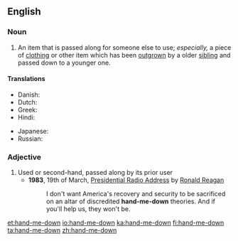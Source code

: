 ==English==

===Noun===
{{en-noun|head=[[hand]]-[[me]]-[[down]]}}

# An item that is passed along for someone else to use; ''especially,'' a piece of [[clothing]] or other item which has been [[outgrow]]n by a older [[sibling]] and passed down to a younger one.

====Translations====
{{trans-top|An item that is passed along for someone else to use}}
* Danish: ''{{t|da|aflagt}} {{t|da|stykke}} {{t+|da|tøj}}''<!-- not wikified as a unit since doesn't seem to be idiomatic as a unit -->
* Dutch: {{t|nl|afdankertje|n}}
* Greek: {{t+|el|αποφόρι|n|sc=Grek}}
* Hindi: {{t|hi|उतरन|f}}
{{trans-mid}}
* Japanese: {{t|ja|お下がり|tr=osagari|sc=Jpan}}
* Russian: {{t|ru|подержанная вещь|f|tr=podéržannaja véšč|sc=Cyrl}}
{{trans-bottom}}

===Adjective===
{{en-adj|-|head=[[hand]]-[[me]]-[[down]]}}

# Used or second-hand, passed along by its prior user 
#*'''1983''', 19th of March, [[s:Presidential Radio Address - 19 March 1983|Presidential Radio Address]] by [[w:Ronald Reagan|Ronald Reagan]]
#*:I don't want America's recovery and security to be sacrificed on an altar of discredited '''hand-me-down''' theories. And if you'll help us, they won't be.
[[et:hand-me-down]]
[[io:hand-me-down]]
[[ka:hand-me-down]]
[[fi:hand-me-down]]
[[ta:hand-me-down]]
[[zh:hand-me-down]]